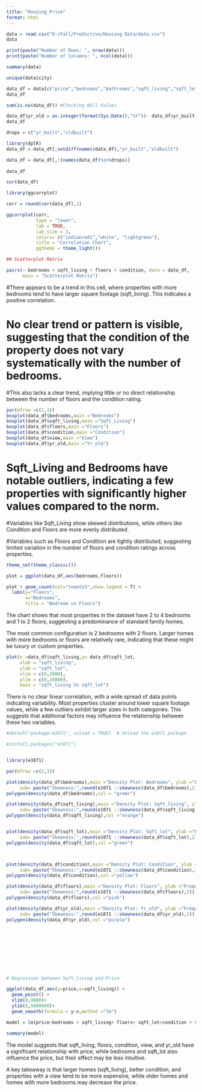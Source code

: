 ---
title: "Housing_Price"
format: html
---
```{r}
data = read.csv("D:/Fall/Predictive/Housing Data/data.csv")
data
```
```{r}
print(paste("Number of Rows: ", nrow(data)))
print(paste("Number of Columns: ", ncol(data)))

```
```{r}
summary(data)
```
```{r}
unique(data$city)
```
```{r}
data_df = data[c("price","bedrooms","bathrooms","sqft_living","sqft_lot","floors","condition","view","yr_built")]
data_df
```
```{r}
sum(is.na(data_df)) #Checking NUll Values
```
```{r}
data_df$yr_old = as.integer(format(Sys.Date(),"%Y"))- data_df$yr_built
data_df
```
```{r}
drops = c("yr_built","oldbuilt")

library(dplR)
data_df = data_df[,setdiff(names(data_df),"yr_built","oldbuilt")

data_df = data_df[,!(names(data_df)%in%drops)]
                  
data_df

```
```{r}
cor(data_df)
```
```{r}
library(ggcorrplot)

corr = round(cor(data_df),1)

ggcorrplot(corr,
           type = "lower",
           lab = TRUE,
           lab_size = 3,
           colors= c("indianred1","white", "lightgreen"),
           title = "Correlation Chart",
           ggtheme = theme_light())
```
```{r}
## Scatterplot Matrix 

pairs(~ bedrooms + sqft_living + floors + condition, data = data_df,
      main = "Scatterplot Matrix")

```
#There appears to be a trend in this cell, where properties with more bedrooms tend to have larger square footage (sqft_living). This indicates a positive correlation.

# No clear trend or pattern is visible, suggesting that the condition of the property does not vary systematically with the number of bedrooms.

#This also lacks a clear trend, implying little or no direct relationship between the number of floors and the condition rating.


```{r}
par(mfrow =c(2,3))
boxplot(data_df$bedrooms,main ="Bedrooms")
boxplot(data_df$sqft_living,main ="Sqft_Living")
boxplot(data_df$floors,main ="Floors")
boxplot(data_df$condition,main ="Condition")
boxplot(data_df$view,main ="View")
boxplot(data_df$yr_old,main ="Yr_old")
```
# Sqft_Living and Bedrooms have notable outliers, indicating a few properties with significantly higher values compared to the norm.

#Variables like Sqft_Living show skewed distributions, while others like Condition and Floors are more evenly distributed.

#Variables such as Floors and Condition are tightly distributed, suggesting limited variation in the number of floors and condition ratings across properties.



```{r}
theme_set(theme_classic())

plot = ggplot(data_df,aes(bedrooms,floors))

plot + geom_count(col="tomato3",show.legend = T) +
  labs(y="Floors",
       x="Bedrooms",
       title = "Bedroom vs Floors")

```
The chart shows that most properties in the dataset have 2 to 4 bedrooms and 1 to 2 floors, suggesting a predominance of standard family homes. 

The most common configuration is 2 bedrooms with 2 floors. Larger homes with more bedrooms or floors are relatively rare, indicating that these might be luxury or custom properties.

```{r}
plot(x =data_df$sqft_living,y= data_df$sqft_lot,
     xlab = "sqft_living",
     ylab = "sqft_lot",
     xlim = c(0,3000),
     ylim = c(0,20000),
     main = "sqft_living Vs sqft_lot")
```
There is no clear linear correlation, with a wide spread of data points indicating variability. Most properties cluster around lower square footage values, while a few outliers exhibit larger sizes in both categories. This suggests that additional factors may influence the relationship between these two variables.

```{r}



#detach("package:e1071", unload = TRUE)  # Unload the e1071 package

#install.packages("e1071")


library(e1071)

par(mfrow =c(2,3))

plot(density(data_df$bedrooms),main ="Density Plot: Bedrooms", ylab ="Frequency",
     sub= paste("Skewness:",round(e1071 ::skewness(data_df$bedrooms),2)))
polygon(density(data_df$bedrooms),col = "green")

plot(density(data_df$sqft_living),main ="Density Plot: Sqft_living", ylab ="Frequency",
     sub= paste("Skewness:",round(e1071 ::skewness(data_df$sqft_living),2)))
polygon(density(data_df$sqft_living),col ="orange")


plot(density(data_df$sqft_lot),main ="Density Plot: Sqft_lot", ylab ="Frequency",
     sub= paste("Skewness:",round(e1071 ::skewness(data_df$sqft_lot),2)))
polygon(density(data_df$sqft_lot),col ="green")



plot(density(data_df$condition),main ="Density Plot: Condition", ylab ="Frequency",
     sub= paste("Skewness:",round(e1071 ::skewness(data_df$condition),2)))
polygon(density(data_df$condition),col ="yellow")

plot(density(data_df$floors),main ="Density Plot: Floors", ylab ="Frequency",
     sub= paste("Skewness:",round(e1071 ::skewness(data_df$floors),2)))
polygon(density(data_df$floors),col ="pink")

plot(density(data_df$yr_old),main ="Density Plot: Yr_old", ylab ="Frequency",
     sub= paste("Skewness:",round(e1071 ::skewness(data_df$yr_old),2)))
polygon(density(data_df$yr_old),col ="purple")











```
```{r}

# Regression between Sqft_living and Price

ggplot(data_df,aes(y=price,x=sqft_living)) +
  geom_point() +
  xlim(0,9000)+
  ylim(0,5000000)+
  geom_smooth(formula = y~x,method ="lm")


```
```{r}

model = lm(price~bedrooms + sqft_living+ floors+ sqft_lot+condition + view + yr_old, data = data_df)

summary(model)

```
The model suggests that sqft_living, floors, condition, view, and yr_old have a significant relationship with price, while bedrooms and sqft_lot also influence the price, but their effect may be less intuitive.

A key takeaway is that larger homes (sqft_living), better condition, and properties with a view tend to be more expensive, while older homes and homes with more bedrooms may decrease the price.

```{r}
````






